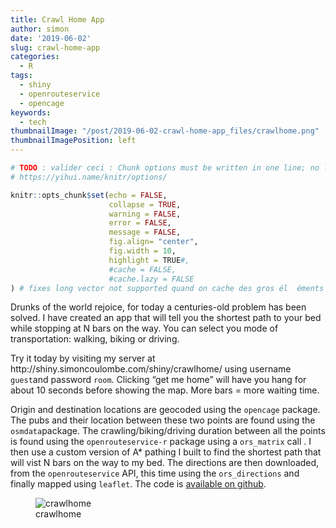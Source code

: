 ```yaml
---
title: Crawl Home App
author: simon
date: '2019-06-02'
slug: crawl-home-app
categories:
  - R
tags:
  - shiny
  - openrouteservice
  - opencage
keywords:
  - tech
thumbnailImage: "/post/2019-06-02-crawl-home-app_files/crawlhome.png" 
thumbnailImagePosition: left
---
```

```r

# TODO : valider ceci : Chunk options must be written in one line; no line breaks are allowed inside chunk options;
# https://yihui.name/knitr/options/

knitr::opts_chunk$set(echo = FALSE,
                      collapse = TRUE,
                      warning = FALSE,
                      error = FALSE,
                      message = FALSE,
                      fig.align= "center",
                      fig.width = 10,
                      highlight = TRUE#,
                      #cache = FALSE,
                      #cache.lazy = FALSE
) # fixes long vector not supported quand on cache des gros él  éments https://stackoverflow.com/questions/39417003/long-vectors-not-supported-yet-error-in-rmd-but-not-in-r-script
```

Drunks of the world rejoice, for today a centuries-old problem has been solved.   I have created an app that will tell you the shortest path to your bed while stopping at N bars on the way.  You can select you mode of transportation: walking, biking or driving.   

Try it today by visiting my server at  http://shiny.simoncoulombe.com/shiny/crawlhome/ using username `guest`and password `room`.  Clicking "get me home" will have you hang for about 10 seconds before showing the map.  More bars = more waiting time.  


Origin and destination locations are geocoded using the `opencage` package.  The pubs and their location between these two points are found using the `osmdata`package.  The crawling/biking/driving duration between all the points is found using the `openrouteservice-r` package using a `ors_matrix` call .  I then use a custom version of A* pathing I built to find the shortest path that will vist N bars on the way to my bed.  The directions are then downloaded, from the `openrouteservice`  API, this time using the `ors_directions` and finally mapped using `leaflet`.   The code is [available on github](https://github.com/SimonCoulombe/astarbar). 

![crawlhome](/post/2019-06-02-crawl-home-app_files/crawlhome.png)


